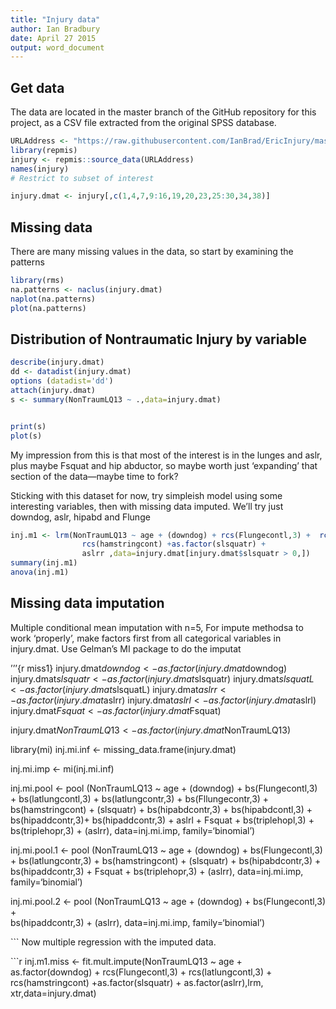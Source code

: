 ```yaml
---
title: "Injury data"
author: Ian Bradbury
date: April 27 2015
output: word_document
---
```




## Get data 
The data are located in the master branch of the GitHub repository for this project, as a CSV file extracted from the original SPSS database. 

```r
URLAddress <- "https://raw.githubusercontent.com/IanBrad/EricInjury/master/injury.csv"
library(repmis)
injury <- repmis::source_data(URLAddress)
names(injury)
# Restrict to subset of interest

injury.dmat <- injury[,c(1,4,7,9:16,19,20,23,25:30,34,38)]
```

## Missing data

There are many missing values in the data, so start by examining the patterns
```r

library(rms)
na.patterns <- naclus(injury.dmat)
naplot(na.patterns)
plot(na.patterns)
```

## Distribution of Nontraumatic Injury by variable

```r

describe(injury.dmat)
dd <- datadist(injury.dmat)
options (datadist='dd')
attach(injury.dmat)
s <- summary(NonTraumLQ13 ~ .,data=injury.dmat)


print(s)
plot(s)


```

My impression from this is that most of the interest is in the lunges and aslr, plus maybe Fsquat and hip abductor, so maybe worth just 'expanding' that section of the data---maybe time to fork?

Sticking with this dataset for now, try simpleish model using some interesting variables, then with missing data imputed. We'll try just downdog, aslr, hipabd and Flunge


```r

inj.m1 <- lrm(NonTraumLQ13 ~ age + (downdog) + rcs(Flungecontl,3) +  rcs(latlungcontl,3) + 
                rcs(hamstringcont) +as.factor(slsquatr) +
                aslrr ,data=injury.dmat[injury.dmat$slsquatr > 0,])
summary(inj.m1)
anova(inj.m1)
```


## Missing data imputation
Multiple conditional mean imputation with n=5, For impute methodsa to work 'properly', make factors first from all categorical variables in injury.dmat. Use Gelman's MI package to do the imputat

'''{r miss1}
injury.dmat$downdog <- as.factor(injury.dmat$downdog)
injury.dmat$slsquatr <- as.factor(injury.dmat$slsquatr) 
injury.dmat$slsquatL <- as.factor(injury.dmat$slsquatL) 
injury.dmat$aslrr <- as.factor(injury.dmat$aslrr)
injury.dmat$aslrl <- as.factor(injury.dmat$aslrl)
injury.dmat$Fsquat <- as.factor(injury.dmat$Fsquat)

injury.dmat$NonTraumLQ13 <- as.factor(injury.dmat$NonTraumLQ13)

library(mi)
inj.mi.inf <- missing_data.frame(injury.dmat)

inj.mi.imp <- mi(inj.mi.inf)

inj.mi.pool <- pool (NonTraumLQ13 ~ age + (downdog) + bs(Flungecontl,3) +  bs(latlungcontl,3) + bs(latlungcontr,3) + bs(Fllungecontr,3) +
                bs(hamstringcont) + (slsquatr) + bs(hipabdcontr,3) + bs(hipabdcontl,3) +                            bs(hipaddcontr,3)+ bs(hipaddcontr,3) + aslrl + Fsquat + bs(triplehopl,3) + bs(triplehopr,3) +
                (aslrr), data=inj.mi.imp, family='binomial')
                
inj.mi.pool.1 <-  pool (NonTraumLQ13 ~ age + (downdog) + bs(Flungecontl,3) +   bs(latlungcontr,3) + 
                bs(hamstringcont) + (slsquatr) + bs(hipabdcontr,3) +                            bs(hipaddcontr,3) + Fsquat + bs(triplehopr,3) +
                (aslrr), data=inj.mi.imp, family='binomial')
                
inj.mi.pool.2 <-  pool (NonTraumLQ13 ~ age + (downdog) + bs(Flungecontl,3) +  
                   bs(hipaddcontr,3) +
                (aslrr), data=inj.mi.imp, family='binomial')
                
```
Now multiple regression with the imputed data. 

```r

inj.m1.miss <- fit.mult.impute(NonTraumLQ13 ~ age + as.factor(downdog) + rcs(Flungecontl,3) +  rcs(latlungcontl,3) + 
                rcs(hamstringcont) +as.factor(slsquatr) +
                as.factor(aslrr),lrm, xtr,data=injury.dmat)


